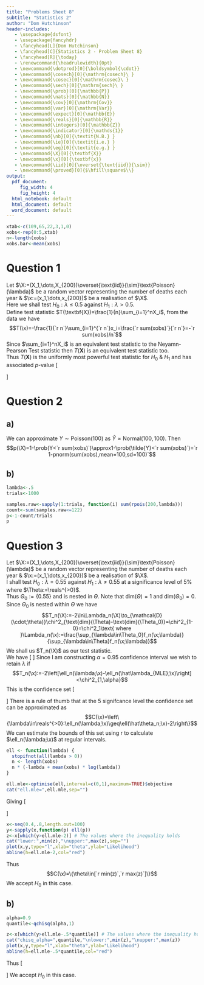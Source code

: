 ```yaml
---
title: "Problems Sheet 8"
subtitle: "Statistics 2"
author: "Dom Hutchinson"
header-includes:
   - \usepackage{dsfont}
   - \usepackage{fancyhdr}
   - \fancyhead[L]{Dom Hutchinson}
   - \fancyhead[C]{Statistics 2 - Problem Sheet 8}
   - \fancyhead[R]{\today}
   - \renewcommand{\headrulewidth}{0pt}
   - \newcommand{\dotprod}[0]{\boldsymbol{\cdot}}
   - \newcommand{\cosech}[0]{\mathrm{cosech}\ }
   - \newcommand{\cosec}[0]{\mathrm{cosec}\ }
   - \newcommand{\sech}[0]{\mathrm{sech}\ }
   - \newcommand{\prob}[0]{\mathbb{P}}
   - \newcommand{\nats}[0]{\mathbb{N}}
   - \newcommand{\cov}[0]{\mathrm{Cov}}
   - \newcommand{\var}[0]{\mathrm{Var}}
   - \newcommand{\expect}[0]{\mathbb{E}}
   - \newcommand{\reals}[0]{\mathbb{R}}
   - \newcommand{\integers}[0]{\mathbb{Z}}
   - \newcommand{\indicator}[0]{\mathds{1}}
   - \newcommand{\nb}[0]{\textit{N.B.} }
   - \newcommand{\ie}[0]{\textit{i.e.} }
   - \newcommand{\eg}[0]{\textit{e.g.} }
   - \newcommand{\X}[0]{\textbf{X}}
   - \newcommand{\x}[0]{\textbf{x}}
   - \newcommand{\iid}[0]{\overset{\text{iid}}{\sim}}
   - \newcommand{\proved}[0]{$\hfill\square$\\}
output:
  pdf_document: 
     fig_width: 4
     fig_height: 4
  html_notebook: default
  html_document: default
  word_document: default
---
```

```r
xtab<-c(109,65,22,3,1,0)
xobs<-rep(0:5,xtab)
n<-length(xobs)
xobs.bar<-mean(xobs)
```

# Question 1
Let $\X:=(X_1,\dots,X_{200})\overset{\text{iid}}{\sim}\text{Poisson}(\lambda)$ be a random vector representing the number of deaths each year \& $\x:=(x_1,\dots,x_{200})$ be a realisation of $\X$.\
Here we shall test $H_0:\lambda\leq0.5$ against $H_1:\lambda>0.5$.\
Define test statistic $T(\textbf{X})=\frac{1}{n}\sum_{i=1}^nX_i$, from the data we have
$$T(\x)=-\frac{1}{`r n`}\sum_{i=1}^{`r n`}x_i=\frac{`r sum(xobs)`}{`r n`}=-`r sum(xobs)/n`$$
Since $\sum_{i=1}^nX_i$ is an equivalent test statistic to the Neyamn-Pearson Test statistic then $T(\textbf{X})$ is an equivalent test statistic too.\
Thus $T(\textbf{X})$ is the uniformly most powerful test statistic for $H_0\ \&\ H_1$ and has associated $p$-value
\[\begin{array}{rcl}
p(\X)&=&\prob(T(\X)\geq T(\x);0.5)\\
&=&\prob\left(\frac{1}{200}\sum_{i=1}^{200}X_i\geq`r sum(xobs)/n`;0.5\right)\\
&=&\prob\left(\sum_{i=1}^{200}X_i\geq`r sum(xobs)`;0.5\right)\\
&=&\prob\left(\sum_{i=1}^{200}X_i\geq`r sum(xobs)`;0.5\right)\\
&=&\prob(Y\geq`r sum(xobs)`)\text{ by independence where } Y\sim\text{Poisson}(200\times0.5)=\text{Poisson}(100)\\
&=&1-\prob(Y<`r sum(xobs)`)\\
&=&`r 1-ppois(sum(xobs)-1,100)`
\end{array}\]

# Question 2
## a)
We can approximate $Y\sim\text{Poisson}(100)$ as $\tilde{Y}\approx\text{Normal}(100,100)$.
Then
$$p(\X)=1-\prob(Y<`r sum(xobs)`)\approx1-\prob(\tilde{Y}<`r sum(xobs)`)=`r 1-pnorm(sum(xobs),mean=100,sd=100)`$$

## b)
```r
lambda<-.5
trials<-1000

samples.raw<-sapply(1:trials, function(i) sum(rpois(200,lambda)))
count<-sum(samples.raw<=122)
p<-1-count/trials
p
```

# Question 3
Let $\X:=(X_1,\dots,X_{200})\overset{\text{iid}}{\sim}\text{Poisson}(\lambda)$ be a random vector representing the number of deaths each year \& $\x:=(x_1,\dots,x_{200})$ be a realisation of $\X$.\
I shall test $H_0:\lambda=0.55$ against $H_1:\lambda\neq0.55$ at a significance level of $5\%$ where $\Theta:=\reals^{>0}$.\
Thus $\Theta_0:=\{0.55\}$ and is nested in $\Theta$. Note that $\text{dim}(\Theta)=1$ and $\text{dim}(\Theta_0)=0$.\
Since $\Theta_0$ is nested within $\Theta$ we have $$T_n(\X):=-2\ln\Lambda_n(\X)\to_{\mathcal{D}(\cdot;\theta)}\chi^2_{\text{dim}(\Theta)-\text{dim}(\Theta_0)}=\chi^2_{1-0}=\chi^2_1\text{ where }\Lambda_n(\x):=\frac{\sup_{\lambda\in\Theta_0}f_n(\x;\lambda)}{\sup_{\lambda\in\Theta}f_n(\x;\lambda)}$$
We shall us $T_n(\X)$ as our test statistic.\
We have
\[\begin{array}{rrl}
T(\X)&:=&-2\ln\Lambda_n(\X)\\
&=&-2\ln\frac{\sup_{\lambda=0.55}f_n(\x;\lambda)}{\sup_{\lambda\in\reals^{>0}}f_n(\x;\lambda)}\\
&=&-2\left[\ell_n(\x;\lambda)-\ell_n(\x;\hat\lambda_{MLE})\right]\\
\end{array}\]
Since I am constructing $\alpha=0.95$ confidence interval we wish to retain $\lambda$ if
$$T_n(\x):=-2\left[\ell_n(\lambda;\x)-\ell_n(\hat\lambda_{MLE};\x)\right]<\chi^2_{1,\alpha}$$
This is the confidence set
\[\begin{array}{rcl}
C(\x)&=&\left\{\lambda\in\reals^{>0}:T_n(\x)<\chi^2_{1,\alpha}\right\}\\
&=&\left\{\lambda\in\reals^{>0}:-2\left[\ell_n(\lambda;\x)-\ell_n(\hat\lambda_{MLE};\x)\right]<\chi^2_{1,\alpha}\right\}\\
&=&\left\{\lambda\in\reals^{>0}:\ell_n(\lambda;\x)>\ell_n(\hat\lambda_{MLE};\x)-\frac{1}{2}\chi^2_{1,\alpha}\right\}
\end{array}\]
There is a rule of thumb that at the $5%$ signifcance level the confidence set can be approximated as
$$C(\x)=\left\{\lambda\in\reals^{>0}:\ell_n(\lambda;\x)\geq\ell(\hat\theta_n;\x)-2\right\}$$
We can estimate the bounds of this set using r to calculate $\ell_n(\lambda;\x)$ at regular intervals.
```r
ell <- function(lambda) {
  stopifnot(all(lambda > 0))
  n <- length(xobs)
  n * (-lambda + mean(xobs) * log(lambda))
}

ell.mle<-optimise(ell,interval=c(0,1),maximum=TRUE)$objective
cat("ell.mle=",ell.mle,sep="")
```
Giving
\[\begin{array}{rcl}
C(\x)&=&\left\{\ell_n(\lambda;\x)>\ell_n(\hat\lambda_{MLE};\x)-2\right\}\\
&=&\left\{\ell_n(\lambda;\x)>`r ell.mle`-2\right\}\\
&=&\left\{\ell_n(\lambda;\x)>`r ell.mle - 2`\right\}
\end{array}\]

```r
x<-seq(0.4,.8,length.out=100)
y<-sapply(x,function(p) ell(p))
z<-x[which(y>ell.mle-2)] # The values where the inequality holds
cat("lower:",min(z),"\nupper:",max(z),sep="")
plot(x,y,type="l",xlab="theta",ylab="Likelihood")
abline(h=ell.mle-2,col="red")
```
Thus
$$C(\x)=\{\theta\in[`r min(z)`,`r max(z)`]\}$$
We accept $H_0$ in this case.

## b)

```r
alpha=0.9
quantile<-qchisq(alpha,1)

z<-x[which(y>ell.mle-.5*quantile)] # The values where the inequality holds
cat("chisq_alpha=",quantile,"\nlower:",min(z),"\nupper:",max(z))
plot(x,y,type="l",xlab="theta",ylab="Likelihood")
abline(h=ell.mle-.5*quantile,col="red")
```
Thus
\[\begin{array}{rcl}
C(\x)&=&\left\{\lambda\in\reals^{>0}:\ell_n(\lambda;\x)>\ell_n(\hat\lambda_{MLE};\x)-\frac{1}{2}`r quantile`\right\}\\
&=&\left\{\lambda\in\reals^{>0}:\ell_n(\lambda;\x)>`r ell.mle`-`r .5*quantile`\right\}\\
&=&\left\{\lambda\in\reals^{>0}:\ell_n(\lambda;\x)>`r ell.mle - .5*quantile`\right\}\\
&=&\{\lambda\in[`r min(z)`,`r max(z)`]\text{ from R}
\end{array}\]
We accept $H_0$ in this case.